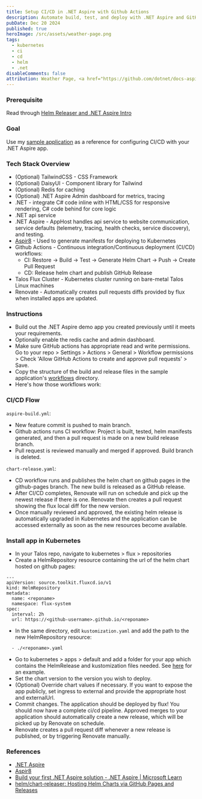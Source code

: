 ```yaml
---
title: Setup CI/CD in .NET Aspire with Github Actions
description: Automate build, test, and deploy with .NET Aspire and GitHub Actions.
pubDate: Dec 20 2024
published: true
heroImage: /src/assets/weather-page.png
tags:
  - kubernetes
  - ci
  - cd
  - helm
  - .net
disableComments: false
attribution: Weather Page, <a href="https://github.com/dotnet/docs-aspire/blob/f8159a16a8acdcb015648d35906e15364f311cc6/docs/get-started/media/weather-page.png">IEvangelist</a>, <a href="https://github.com/dotnet/docs-aspire/blob/main/LICENSE">MIT License</a>, via GitHub
---
```


### Prerequisite
Read through [Helm Releaser and .NET Aspire Intro](../../posts/deploy-aspire-app)

### Goal
Use my [sample application](https://github.com/granth7/etymo/tree/546e21e440e6295820908c53df2dfd735abe21c7) as a reference for configuring CI/CD with your .NET Aspire app.

### Tech Stack Overview

- (Optional) TailwindCSS - CSS Framework
- (Optional) DaisyUI - Component library for Tailwind
- (Optional) Redis for caching
- (Optional) .NET Aspire Admin dashboard for metrics, tracing
- .NET - integrate C# code inline with HTML/CSS for responsive rendering, C# code behind for core logic
- .NET api service
- .NET Aspire - AppHost handles api service to website communication, service defaults (telemetry, tracing, health checks, service discovery), and testing.
- [Aspir8](https://prom3theu5.github.io/aspirational-manifests/getting-started.html) - Used to generate manifests for deploying to Kubernetes
- Github Actions - Continuous integration/Continuous deployment (CI/CD) workflows:
	- CI: Restore -> Build -> Test -> Generate Helm Chart -> Push -> Create Pull Request
	- CD: Release helm chart and publish GitHub Release 
- Talos Flux Cluster - Kubernetes cluster running on bare-metal Talos Linux machines
- Renovate - Automatically creates pull requests diffs provided by flux when installed apps are updated. 

### Instructions
- Build out the .NET Aspire demo app you created previously until it meets your requirements.
- Optionally enable the redis cache and admin dashboard.
- Make sure GitHub actions has appropriate read and write permissions. Go to your repo > Settings > Actions > General > Workflow permissions > Check 'Allow GitHub Actions to create and approve pull requests' > Save.
- Copy the structure of the build and release files in the sample application's [workflows](https://github.com/granth7/etymo/tree/546e21e440e6295820908c53df2dfd735abe21c7/.github/workflows) directory.
- Here's how those workflows work:

### CI/CD Flow
`aspire-build.yml`:
- New feature commit is pushed to main branch.
- Github actions runs CI workflow: Project is built, tested, helm manifests generated, and then a pull request is made on a new build release branch.
- Pull request is reviewed manually and merged if approved. Build branch is deleted.

`chart-release.yaml`:
- CD workflow runs and publishes the helm chart on github pages in the github-pages branch. The new build is released as a GitHub release.
- After CI/CD completes, Renovate will run on schedule and pick up the newest release if there is one. Renovate then creates a pull request showing the flux local diff for the new version.
- Once manually reviewed and approved, the existing helm release is automatically upgraded in Kubernetes and the application can be accessed externally as soon as the new resources become available. 

### Install app in Kubernetes
- In your Talos repo, navigate to kubernetes > flux > repositories
- Create a HelmRepository resource containing the url of the helm chart hosted on github pages:
```
---
apiVersion: source.toolkit.fluxcd.io/v1
kind: HelmRepository
metadata:
  name: <reponame>
  namespace: flux-system
spec:
  interval: 2h
  url: https://<github-username>.github.io/<reponame>
```
- In the same directory, edit `kustomization.yaml` and add the path to the new HelmRepository resource:
```
  - ./<reponame>.yaml
```
- Go to kubernetes > apps > default and add a folder for your app which contains the HelmRelease and kustomization files needed. See [here](https://github.com/granth7/talos-flux-cluster/tree/0b028b66e38670904be9a8e6d27cd251d7e2f46e/kubernetes/apps/default/etymo) for an example.
- Set the chart version to the version you wish to deploy.
- (Optional) Override chart values if necessary. If you want to expose the app publicly, set ingress to external and provide the appropriate host and externalUrl.
- Commit changes. The application should be deployed by flux! You should now have a complete ci/cd pipeline. Approved merges to your application should automatically create a new release, which will be picked up by Renovate on schedule.
- Renovate creates a pull request diff whenever a new release is published, or by triggering Renovate manually. 


### References 
- [.NET Aspire](https://learn.microsoft.com/en-us/dotnet/aspire/get-started/aspire-overview) 
- [Aspir8](https://prom3theu5.github.io/aspirational-manifests/getting-started.html)
- [Build your first .NET Aspire solution - .NET Aspire | Microsoft Learn](https://learn.microsoft.com/en-us/dotnet/aspire/get-started/build-your-first-aspire-app?pivots=visual-studio)
- [helm/chart-releaser: Hosting Helm Charts via GitHub Pages and Releases](https://github.com/helm/chart-releaser)

